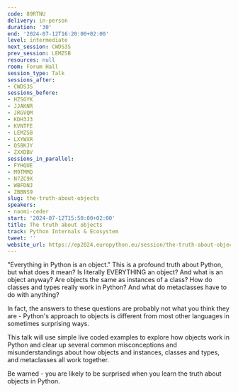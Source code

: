 ```yaml
---
code: 89RTNU
delivery: in-person
duration: '30'
end: '2024-07-12T16:20:00+02:00'
level: intermediate
next_session: CWDS3S
prev_session: LEMZSB
resources: null
room: Forum Hall
session_type: Talk
sessions_after:
- CWDS3S
sessions_before:
- HZSGYK
- JJAKNR
- JRGVQM
- KDH3J3
- KVNTFE
- LEMZSB
- LXYWXR
- QS8KJY
- ZXXDBV
sessions_in_parallel:
- FYHQUE
- M9TMMQ
- N7ZC9X
- WBFDNJ
- ZBBNS9
slug: the-truth-about-objects
speakers:
- naomi-ceder
start: '2024-07-12T15:50:00+02:00'
title: The truth about objects
track: Python Internals & Ecosystem
tweet: ''
website_url: https://ep2024.europython.eu/session/the-truth-about-objects
---
```


"Everything in Python is an object." This is a profound truth about Python, but what does it mean? Is literally EVERYTHING an object? And what is an object anyway? Are objects the same as instances of a class? How do classes and types really work in Python? And what do metaclasses have to do with anything?

In fact, the answers to these questions are probably not what you think they are - Python's approach to objects is different from most other languages in sometimes surprising ways.

This talk will use simple live coded examples to explore how objects work in Python and clear up several common misconceptions and misunderstandings about how objects and instances, classes and types, and metaclasses all work together.

Be warned - you are likely to be surprised when you learn the truth about objects in Python.

